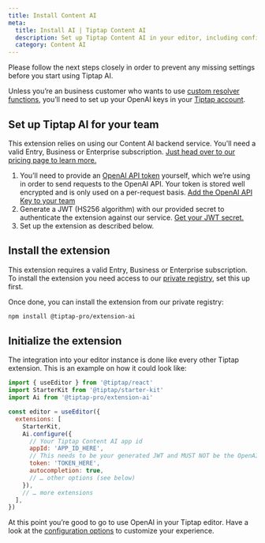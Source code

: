 ```yaml
---
title: Install Content AI
meta:
  title: Install AI | Tiptap Content AI
  description: Set up Tiptap Content AI in your editor, including configuring OpenAI keys and JWT authentication. More in the docs!
  category: Content AI
---
```



Please follow the next steps closely in order to prevent any missing settings before you start using Tiptap AI.

Unless you’re an business customer who wants to use [custom resolver functions](/content-ai/custom-llms/integrate), you’ll need to set up your OpenAI keys in your [Tiptap account](https://cloud.tiptap.dev/ai-settings).

## Set up Tiptap AI for your team

This extension relies on using our Content AI backend service. You'll need a valid Entry, Business or Enterprise subscription. [Just head over to our pricing page to learn more.](https://tiptap.dev/pricing)

1.  You’ll need to provide an [OpenAI API token](https://platform.openai.com/docs/quickstart/account-setup) yourself, which we’re using in order to send requests to the OpenAI API. Your token is stored well encrypted and is only used on a per-request basis. [Add the OpenAI API Key to your team](https://cloud.tiptap.dev/ai-settings)
2.  Generate a JWT (HS256 algorithm) with our provided secret to authenticate the extension against our service. [Get your JWT secret.](https://cloud.tiptap.dev/ai-settings)
3.  Set up the extension as described below.

## Install the extension

<Callout title="Subscription required" variant="warning">

This extension requires a valid Entry, Business or Enterprise subscription. To install the extension you need access to our [private registry](/guides/pro-extensions), set this up first.

</Callout>

Once done, you can install the extension from our private registry:

```bash
npm install @tiptap-pro/extension-ai
```

## Initialize the extension

The integration into your editor instance is done like every other Tiptap extension. This is an example on how it could look like:

```js
import { useEditor } from '@tiptap/react'
import StarterKit from '@tiptap/starter-kit'
import Ai from '@tiptap-pro/extension-ai'

const editor = useEditor({
  extensions: [
    StarterKit,
    Ai.configure({
      // Your Tiptap Content AI app id
      appId: 'APP_ID_HERE',
      // This needs to be your generated JWT and MUST NOT be the OpenAI API key!
      token: 'TOKEN_HERE',
      autocompletion: true,
      // … other options (see below)
    }),
    // … more extensions
  ],
})
```

At this point you’re good to go to use OpenAI in your Tiptap editor. Have a look at the [configuration options](/content-ai/getting-started/configure) to customize your experience.
